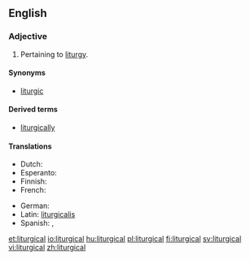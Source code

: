 ==English==

===Adjective===
{{infl|en|adjective}}

# Pertaining to [[liturgy]].

====Synonyms====
* [[liturgic]]

====Derived terms====
* [[liturgically]]

====Translations====
{{trans-top|Pertaining to liturgy}}
* Dutch: {{t-|nl|liturgisch}}
* Esperanto: {{t|eo|liturgia}}
* Finnish: {{t+|fi|liturginen}}
* French: {{t+|fr|liturgique}}
{{trans-mid}}
* German: {{t+|de|liturgisch}}
* Latin: [[liturgicalis]]
* Spanish: {{t|es|litúrgico|m}}, {{t|es|litúrgica|f}}
{{trans-bottom}}

[[et:liturgical]]
[[io:liturgical]]
[[hu:liturgical]]
[[pl:liturgical]]
[[fi:liturgical]]
[[sv:liturgical]]
[[vi:liturgical]]
[[zh:liturgical]]